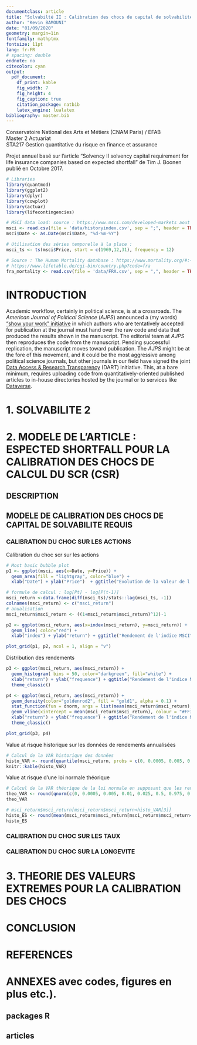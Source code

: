 ```yaml
---
documentclass: article
title: "Solvabilté II : Calibration des chocs de capital de solvabilité requis avec expected shortfall."
author: "Kevin BAMOUNI"
date: "01/09/2020"
geometry: margin=1in
fontfamily: mathptmx
fontsize: 11pt
lang: fr-FR
# spacing: double
endnote: no
citecolor: cyan
output:
  pdf_document:
    df_print: kable
    fig_width: 7
    fig_height: 4
    fig_caption: true
    citation_package: natbib
    latex_engine: lualatex
bibliography: master.bib
---
```

  
  
    
Conservatoire National des Arts et Métiers (CNAM Paris) / EFAB  
Master 2 Actuariat  
STA217 Gestion quantitative du risque en finance et assurance  
  
Projet annuel basé sur l'article "Solvency II solvency capital requirement for life insurance companies based on expected shortfall" de Tim J. Boonen publié en Octobre 2017.


```r
# Libraries
library(quantmod)
library(ggplot2)
library(dplyr)
library(cowplot)
library(actuar)
library(lifecontingencies)
```


```r
# MSCI data load: source : https://www.msci.com/developed-markets aout 2020
msci <- read.csv(file = 'data/historyindex.csv', sep = ";", header = TRUE)[ ,c('Date', 'Price')]
msci$Date <- as.Date(msci$Date, "%d-%m-%Y")

# Utilisation des séries temporelle à la place : 
msci_ts <- ts(msci$Price, start = c(1969,12,31), frequency = 12)

# Source : The Human Mortality database : https://www.mortality.org/#:~:text=The%20Human%20Mortality%20Database%20(HMD,the%20history%20of%20human%20longevity.
# https://www.lifetable.de/cgi-bin/country.php?code=fra
fra_mortality <- read.csv(file = 'data/FRA.csv', sep = ",", header = TRUE)[,c("Year1","Sex","Age","l.x.")]
```


# INTRODUCTION

Academic workflow, certainly in political science, is at a crossroads. The *American Journal of Political Science* (*AJPS*) announced a (my words) ["show your work" initiative](http://ajps.org/2015/03/26/the-ajps-replication-policy-innovations-and-revisions/) in which authors who are tentatively accepted for publication at the journal must hand over the raw code and data that produced the results shown in the manuscript. The editorial team at *AJPS* then reproduces the code from the manuscript. Pending successful replication, the manuscript moves toward publication. The *AJPS* might be at the fore of this movement, and it could be the most aggressive among political science journals, but other journals in our field have signed the joint [Data Access & Research Transparency](http://www.dartstatement.org/) (DART) initiative. This, at a bare minimum, requires uploading code from quantitatively-oriented published articles to in-house directories hosted by the journal or to services like [Dataverse](http://dataverse.org/). 

# 1. SOLVABILITE 2


# 2. MODELE DE L'ARTICLE : ESPECTED SHORTFALL POUR LA CALIBRATION DES CHOCS DE CALCUL DU SCR (CSR)


## DESCRIPTION


## MODELE DE CALIBRATION DES CHOCS DE CAPITAL DE SOLVABILITE REQUIS

### CALIBRATION DU CHOC SUR LES ACTIONS

Calibration du choc scr sur les actions

```r
# Most basic bubble plot
p1 <- ggplot(msci, aes(x=Date, y=Price)) +
  geom_area(fill = "lightgray", color="blue") + 
  xlab("Date") + ylab("Price")  + ggtitle("Evolution de la valeur de l'indice MSCI") + theme_classic()

# formule de calcul : log[Pt] - log[P(t-1)]
msci_return <-data.frame(diff(msci_ts)/stats::lag(msci_ts, -1))
colnames(msci_return) <- c("msci_return")
# anualisation
msci_return$msci_return <- ((1+msci_return$msci_return)^12)-1

p2 <- ggplot(msci_return, aes(x=index(msci_return), y=msci_return)) +
  geom_line( color="red") + 
  xlab("index") + ylab("return") + ggtitle("Rendement de l'indice MSCI") + theme_classic()

plot_grid(p1, p2, ncol = 1, align = "v")
```

Distribution des rendements

```r
p3 <- ggplot(msci_return, aes(msci_return)) +
  geom_histogram( bins = 50, color="darkgreen", fill="white") +
  xlab("return") + ylab("frequence") + ggtitle("Rendement de l'indice MSCI") +
  theme_classic()

p4 <- ggplot(msci_return, aes(msci_return)) +
  geom_density(color="goldenrod2", fill = "gold1", alpha = 0.1) +
  stat_function(fun = dnorm, args = list(mean(msci_return$msci_return), sd(msci_return$msci_return)), color = "red") +
  geom_vline(xintercept = mean(msci_return$msci_return), colour = "#FF3721", linetype = "dashed") +
  xlab("return") + ylab("frequence") + ggtitle("Rendement de l'indice MSCI") +
  theme_classic()

plot_grid(p3, p4)
```

Value at risque historique sur les données de rendements annualisées 

```r
# Calcul de la VAR historique des données
histo_VAR <- round(quantile(msci_return, probs = c(0, 0.0005, 0.005, 0.01, 0.025, 0.5, 0.975, 0.99, 0.995, 0.9995, 1), na.rm = TRUE, names = TRUE, type = 1), 4)
knitr::kable(histo_VAR)
```

Value at risque d'une loi normale théorique

```r
# Calcul de la VAR théorique de la loi normale en supposant que les rendements suivent une loi normale
theo_VAR <- round(qnorm(c(0, 0.0005, 0.005, 0.01, 0.025, 0.5, 0.975, 0.99, 0.995, 0.9995, 1),mean=mean(msci_return$msci_return),sd=sd(msci_return$msci_return)), 4)
theo_VAR
```


```r
# msci_return$msci_return[msci_return$msci_return<histo_VAR[3]]
histo_ES <- round(mean(msci_return$msci_return[msci_return$msci_return<=histo_VAR[3]]), 4)
histo_ES
```

### CALIBRATION DU CHOC SUR LES TAUX


### CALIBRATION DU CHOC SUR LA LONGEVITE


# 3. THEORIE DES VALEURS EXTREMES POUR LA CALIBRATION DES CHOCS


# CONCLUSION


# REFERENCES 


# ANNEXES  avec codes, figures en plus etc.).

## packages R
## articles
